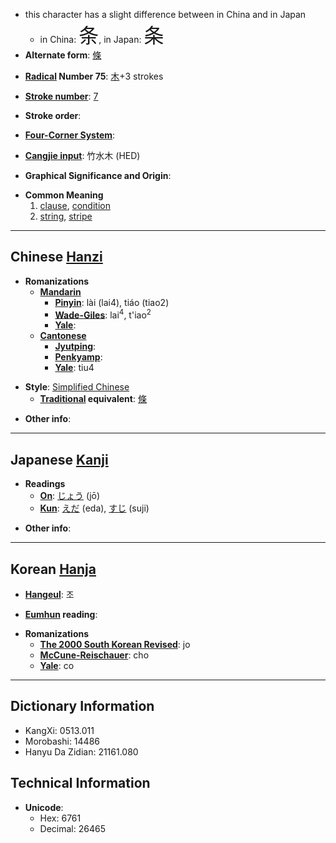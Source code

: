 *this character has a slight difference between in China and in Japan
**in China: <font size="6"><font lang="zh">条</font></font>, in Japan: <font size="6"><font lang="ja">条</font></font>
* '''Alternate form''': [[條]]

* '''[[Wiktionary:Chinese radical index| Radical]] Number 75''': [[Wiktionary:Chinese radical index 木|木]]+3 strokes

* '''[[Wiktionary:Chinese total strokes index|Stroke number]]''': [[Wiktionary:Chinese total strokes index 7|7]]

* '''Stroke order''': 

* '''[[Wiktionary:Chinese four corner index|Four-Corner System]]''': 

* '''[[Wiktionary:Chinese Cangjie index|Cangjie input]]''': 竹水木 (HED)

* '''Graphical Significance and Origin''': 

* '''Common Meaning'''
*#[[clause]], [[condition]]
*# [[string]], [[stripe]]


----

== Chinese [[Hanzi]] ==

* '''Romanizations'''
** '''[[Mandarin]]'''
*** '''[[Pinyin]]''': lài (lai4), tiáo (tiao2)
*** '''[[Wade-Giles]]''': lai<sup>4</sup>, t'iao<sup>2</sup>
*** '''[[Yale]]''': 
** '''[[Cantonese]]'''
*** '''[[Jyutping]]''':
*** '''[[Penkyamp]]''': 
*** '''[[Yale]]''': tiu4

* '''Style''': [[Simplified Chinese]] 
** '''[[Traditional Chinese|Traditional]] equivalent''': [[條]]

* '''Other info''': 

----

== Japanese [[Kanji]] ==

* '''Readings'''
** '''[[On]]''': [[じょう]] (jō)
** '''[[Kun]]''': [[えだ]] (eda), [[すじ]] (suji)

* '''Other info''':  

----

== Korean [[Hanja]] ==

* '''[[Hangeul]]''': 조

* '''[[Eumhun]] reading''': 

* '''Romanizations'''
** '''[[The 2000 South Korean Revised Romanization|The 2000 South Korean Revised]]''': jo
** '''[[McCune-Reischauer]]''': cho
** '''[[Yale]]''': co

----

== Dictionary Information ==

* KangXi: 0513.011
* Morobashi: 14486
* Hanyu Da Zidian: 21161.080

== Technical Information ==

* '''Unicode''':
** Hex: 6761
** Decimal: 26465